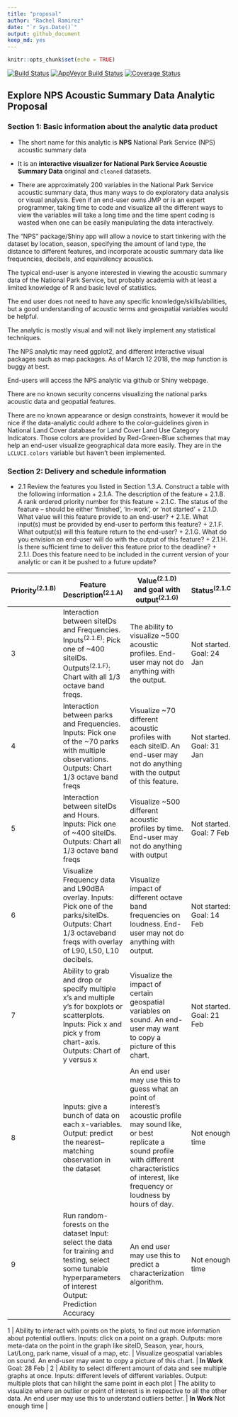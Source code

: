 ```yaml
---
title: "proposal"
author: "Rachel Ramirez"
date: "`r Sys.Date()`"
output: github_document
keep_md: yes
---
```


<!-- dont edit the MarkDown file, edit the RMarkdown file anad then knit -->

```r
knitr::opts_chunk$set(echo = TRUE)
```




  
[![Build Status](https://travis-ci.org/rachelramirez/NPS.svg?branch=master)](https://travis-ci.org/rachelramirez/NPS)
[![AppVeyor Build Status](https://ci.appveyor.com/api/projects/status/github/rachelramirez/NPS?branch=master&svg=true)](https://ci.appveyor.com/project/rachelramirez/NPS)
<!-- [![CRAN_Status_Badge](http://www.r-pkg.org/badges/version/NPS)](http://cran.r-project.org/package=NPS) -->
[![Coverage Status](https://codecov.io/gh/rachelramirez/NPS/branch/master/graph/badge.svg)](https://codecov.io/gh/rachelramirez/NPS?branch=master)


## Explore NPS Acoustic Summary Data Analytic Proposal 

### Section 1:  Basic information about the analytic data product

* The short name for this analytic  is **NPS** National Park Service (NPS) acoustic summary data

* It is an **interactive visualizer for National Park Service Acoustic Summary Data** original and `cleaned` datasets.
 
* There are approximately 200 variables in the National Park Service acoustic summary data, thus many ways to do exploratory data analysis or visual analysis.  Even if an end-user owns JMP or is an expert programmer, taking time to code and visualize all the different ways to view the variables will take a long time and the time spent coding is wasted when one can be easily manipulating the data interactively.

 The “NPS” package/Shiny app will allow a novice to start tinkering with the dataset by location, season, specifying the amount of land type, the distance to different features, and incorporate acoustic summary data like frequencies, decibels, and equivalency acoustics.

The typical end-user is anyone interested in viewing the acoustic summary data of the National Park Service, but probably academia with at least a limited knowledge of R and basic level of statistics.

The end user does not need to have any specific knowledge/skills/abilities, but a good understanding of acoustic terms and geospatial variables would be helpful.  

The analytic is mostly visual and will not likely implement any statistical techniques. 

The NPS analytic may need ggplot2, and different interactive visual packages such as map packages.  As of March 12 2018, the map function is buggy at best.


End-users will access the NPS analytic via github or Shiny webpage. 

There are no known security concerns visualizing the national parks acoustic data and geopatial features.

There are no known appearance or design constraints, however it would be nice if the data-analytic could adhere to the color-guidelines given in National Land Cover database for Land Cover Land Use Category Indicators.  Those colors are provided by Red-Green-Blue schemes that may help an end-user visualize geographical data more easily.  They are in the `LCLUCI.colors` variable but haven't been implemented.


### Section 2:  Delivery and schedule information

* 2.1	Review the features you listed in Section 1.3.A.  Construct a table with the following information
      + 2.1.A.	The description of the feature
      + 2.1.B.	A rank ordered priority number for this feature
      + 2.1.C.	The status of the feature – should be either ‘finished’, ‘in-work’, or ‘not started’
      + 2.1.D.	What value will this feature provide to an end-user?
      + 2.1.E.	What input(s) must be provided by end-user to perform this feature?
      + 2.1.F.	What output(s) will this feature return to the end-user?
      + 2.1.G.	What do you envision an end-user will do with the output of this feature? 
      + 2.1.H.	Is there sufficient time to deliver this feature prior to the deadline?
      + 2.1.I.	Does this feature need to be included in the current version of your analytic or can it be pushed to a future update?
    
    


Priority^(2.1.B)^| Feature Description^(2.1.A)^	| Value^(2.1.D)^ and goal with output^(2.1.G)^ |	Status^(2.1.C)^
--|------------------------------|-----------------------------------------------|-----------------  
3	| Interaction between siteIDs and Frequencies.  Inputs^(2.1.E)^: Pick one of ~400 siteIDs. Outputs^(2.1.F)^: Chart with all 1/3 octave band freqs. | The ability to visualize ~500 acoustic profiles. End-user may not do anything with the output.	| Not started. Goal: 24 Jan |
4	| Interaction between parks and Frequencies.  Inputs: Pick one of the ~70 parks with multiple observations. Outputs: Chart 1/3 octave band freqs |	Visualize ~70 different acoustic profiles with each siteID. An end-user may not do anything with the output of this feature.	| Not started. Goal: 31 Jan |
5	| Interaction between siteIDs and Hours. Inputs: Pick one of ~400 siteIDs. Outputs: Chart all 1/3 octave band freqs |	Visualize ~500 different acoustic profiles by time. End-user may not do anything with output |	Not started. Goal: 7 Feb |
6	| Visualize Frequency data and L90dBA overlay. Inputs: Pick one of the parks/siteIDs. Outputs: Chart 1/3 octaveband freqs with  overlay of L90, L50, L10 decibels.	| Visualize impact of different octave band frequencies on loudness.  End-user may not do anything with output.	| Not started: Goal: 14 Feb |
7	| Ability to grab and drop or specify multiple x’s and multiple y’s for boxplots or scatterplots. Inputs: Pick x and pick y from chart-axis. Outputs: Chart of y versus x |	Visualize the impact of certain geospatial variables on sound. An end-user may want to copy a picture of this chart.	| Not started. Goal: 21 Feb |
8	| Inputs: give a bunch of data on each x-variables. Output: predict the nearest–matching observation in the dataset	| An end user may use this to guess what an point of interest’s acoustic profile may sound like, or best replicate a sound profile with different characteristics of interest, like frequency or loudness by hours of day. |	Not enough time |
9	 | Run random-forests on the dataset Input: select the data for training and testing, select some tunable hyperparameters of interest Output:  Prediction Accuracy | 	An end user may use this to predict a characterization algorithm.	| Not enough time

1	| Ability to interact with points on the plots, to find out more information about potential outliers. Inputs: click on a point on a graph. Outputs: more meta-data on the point in the graph like siteID, Season, year, hours, Lat/Long, park name, visual of a map, etc.	| Visualize geospatial variables on sound. An end-user may want to copy a picture of this chart.	| **In Work** Goal: 28 Feb |
2	| Ability to select different amount of data and see multiple graphs at once. Inputs: different levels of different variables. Output: multiple plots that can hilight the same point in each plot |	The ability to visualize where an outlier or point of interest is in respective to all the other data.  An end user may use this to understand outliers better. |	**In Work** Not enough time |

